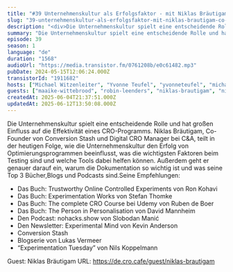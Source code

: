 ```yaml
---
title: "#39 Unternehmenskultur als Erfolgsfaktor - mit Niklas Bräutigam Co-Founder von Conversion Stash"
slug: "39-unternehmenskultur-als-erfolgsfaktor-mit-niklas-brautigam-co-founder-von-conversion-stash"
description: "<div>Die Unternehmenskultur spielt eine entscheidende Rolle und hat großen Einfluss auf die Effektivität eines CRO-Programms. Niklas Bräutigam, Co-Founder von Conversion Stash und Digital CRO Manager bei C&amp;A, teilt in der heutigen Folge, wie die Unternehmenskultur den Erfolg von Optimierungsprogrammen beeinflusst, was die wichtigsten Faktoren beim Testing sind und welche Tools dabei helfen können. Außerdem geht er genauer darauf ein, warum die Dokumentation so wichtig ist und was seine Top 3 Bücher,Blogs und Podcasts sind.Seine Empfehlungen:</div><ul><li>Das Buch: Trustworthy Online Controlled Experiments von Ron Kohavi</li><li>Das Buch: Experimentation Works von Stefan Thomke</li><li>Das Buch: The complete CRO Course bei Udemy von Ruben de Boer</li><li>Das Buch: The Person in Personalisation von David Mannheim</li><li>Den Podcast: nohacks.show von Slobodan Manić</li><li>Den Newsletter: Experimental Mind von Kevin Anderson</li><li><a href=\"https://www.conversion-stash.com/\">Conversion Stash</a></li><li><a href=\"https://www.lukasvermeer.nl/publications/2023/06/26/detecting-interaction-effects-in-online-experimentation.html\">Blogserie von Lukas Vermeer</a></li><li><a href=\"https://3tech.ck.page/experimentation-tuesday\">“Experimentation Tuesday” von Nils Koppelmann</a></li></ul><div>&nbsp;Guest: Niklas Bräutigam URL: https://de.cro.cafe/guest/niklas-brautigam&nbsp;</div>"
summary: "Die Unternehmenskultur spielt eine entscheidende Rolle und hat großen Einfluss auf die Effektivität eines CRO-Programms. Niklas Bräutigam, Co-Founder von Conversion Stash und Digital CRO Manager bei C&A, teilt in der heutigen Folge, wie die Unternehmenskultur den Erfolg von Optimierungsprogrammen beeinflusst, was die wichtigsten Faktoren beim Testing sind und welche Tools dabei helfen können. Außerdem geht er genauer darauf ein, warum die Dokumentation so wichtig ist und was seine Top 3 Bücher,Blogs und Podcasts sind.Seine Empfehlungen:Das Buch: Trustworthy Online Controlled Experiments von Ron KohaviDas Buch: Experimentation Works von Stefan ThomkeDas Buch: The complete CRO Course bei Udemy von Ruben de BoerDas Buch: The Person in Personalisation von David MannheimDen Podcast: nohacks.show von Slobodan ManićDen Newsletter: Experimental Mind von Kevin AndersonConversion StashBlogserie von Lukas Vermeer“Experimentation Tuesday” von Nils Koppelmann Guest: Niklas Bräutigam URL: https://de.cro.cafe/guest/niklas-brautigam "
episode: 39
season: 1
language: "de"
duration: "1568"
audioUrl: "https://media.transistor.fm/0761208b/e0c61482.mp3"
pubDate: 2024-05-15T12:06:24.000Z
transistorId: "1911682"
hosts: ["Michael Witzenleiter", "Yvonne Teufel", "yvonneteufel", "michaelwitzenleiter"]
guests: ["maaike-wittebrood", "robin-leenders", "niklas-brautigam", "niklas-brautigam", "maaike-wittebrood", "robin-leenders"]
createdAt: 2025-06-04T21:37:51.000Z
updatedAt: 2025-06-12T13:50:08.000Z
---
```


Die Unternehmenskultur spielt eine entscheidende Rolle und hat großen Einfluss auf die Effektivität eines CRO-Programms. Niklas Bräutigam, Co-Founder von Conversion Stash und Digital CRO Manager bei C&A, teilt in der heutigen Folge, wie die Unternehmenskultur den Erfolg von Optimierungsprogrammen beeinflusst, was die wichtigsten Faktoren beim Testing sind und welche Tools dabei helfen können. Außerdem geht er genauer darauf ein, warum die Dokumentation so wichtig ist und was seine Top 3 Bücher,Blogs und Podcasts sind.Seine Empfehlungen:

- Das Buch: Trustworthy Online Controlled Experiments von Ron Kohavi
- Das Buch: Experimentation Works von Stefan Thomke
- Das Buch: The complete CRO Course bei Udemy von Ruben de Boer
- Das Buch: The Person in Personalisation von David Mannheim
- Den Podcast: nohacks.show von Slobodan Manić
- Den Newsletter: Experimental Mind von Kevin Anderson
- Conversion Stash
- Blogserie von Lukas Vermeer
- “Experimentation Tuesday” von Nils Koppelmann

 Guest: Niklas Bräutigam URL: https://de.cro.cafe/guest/niklas-brautigam
